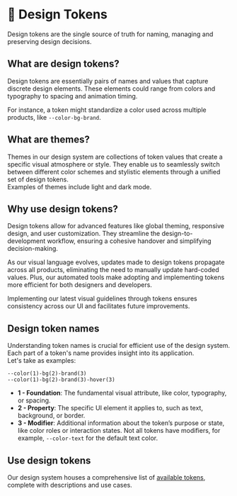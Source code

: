 # 🔗 Design Tokens

Design tokens are the single source of truth for naming, managing and preserving design decisions.

## What are design tokens?

Design tokens are essentially pairs of names and values that capture discrete design elements. These elements could range from colors and typography to spacing and animation timing.

For instance, a token might standardize a color used across multiple products, like `--color-bg-brand`.

## What are themes?

Themes in our design system are collections of token values that create a specific visual atmosphere or style. They enable us to seamlessly switch between different color schemes and stylistic elements through a unified set of design tokens.  
Examples of themes include light and dark mode.

## Why use design tokens?

Design tokens allow for advanced features like global theming, responsive design, and user customization. They streamline the design-to-development workflow, ensuring a cohesive handover and simplifying decision-making.

As our visual language evolves, updates made to design tokens propagate across all products, eliminating the need to manually update hard-coded values. Plus, our automated tools make adopting and implementing tokens more efficient for both designers and developers.

Implementing our latest visual guidelines through tokens ensures consistency across our UI and facilitates future improvements.

## Design token names

Understanding token names is crucial for efficient use of the design system. Each part of a token's name provides insight into its application.  
Let's take as examples: 

`--color(1)-bg(2)-brand(3)`  
`--color(1)-bg(2)-brand(3)-hover(3)`

- **1 - Foundation**: The fundamental visual attribute, like color, typography, or spacing.
- **2 - Property**: The specific UI element it applies to, such as text, background, or border.
- **3 - Modifier**: Additional information about the token’s purpose or state, like color roles or interaction states. Not all tokens have modifiers, for example, `--color-text` for the default text color.

## Use design tokens

Our design system houses a comprehensive list of [available tokens](/documentation/tokens/), complete with descriptions and use cases.
